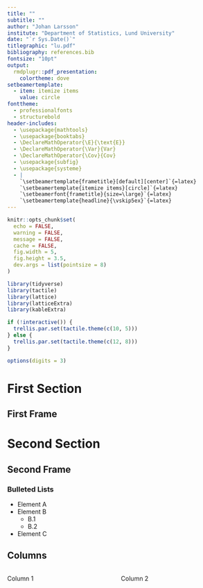 ```yaml
---
title: ""
subtitle: ""
author: "Johan Larsson"
institute: "Department of Statistics, Lund University"
date: "`r Sys.Date()`"
titlegraphic: "lu.pdf"
bibliography: references.bib
fontsize: "10pt"
output: 
  rmdplugr::pdf_presentation:
    colortheme: dove
setbeamertemplate:
  - item: itemize items
    value: circle
fonttheme:
  - professionalfonts
  - structurebold
header-includes:
  - \usepackage{mathtools}
  - \usepackage{booktabs}
  - \DeclareMathOperator{\E}{\text{E}}
  - \DeclareMathOperator{\Var}{Var}
  - \DeclareMathOperator{\Cov}{Cov}
  - \usepackage{subfig}
  - \usepackage{systeme}
  - | 
    `\setbeamertemplate{frametitle}[default][center]`{=latex}
    `\setbeamertemplate{itemize items}[circle]`{=latex}
    `\setbeamerfont{frametitle}{size=\large}`{=latex}
    `\setbeamertemplate{headline}{\vskip5ex}`{=latex}
---
```


```r
knitr::opts_chunk$set(
  echo = FALSE,
  warning = FALSE,
  message = FALSE,
  cache = FALSE,
  fig.width = 5,
  fig.height = 3.5,
  dev.args = list(pointsize = 8)
)

library(tidyverse)
library(tactile)
library(lattice)
library(latticeExtra)
library(kableExtra)

if (!interactive()) {
  trellis.par.set(tactile.theme(c(10, 5)))
} else {
  trellis.par.set(tactile.theme(c(12, 8)))
}

options(digits = 3)
```

# First Section

## First Frame

# Second Section

## Second Frame

### Bulleted Lists

- Element A
- Element B
    - B.1
    - B.2
- Element C    

## Columns

::: {.columns}
:::: {.column width=0.6}
Column 1
::::
:::: {.column width=0.4}
Column 2
::::
:::
